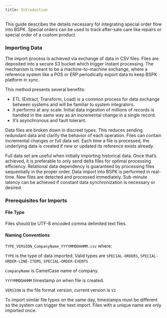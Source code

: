 ```yaml
---
title: Introduction
---
```


This guide describes the details necessary for integrating special order flow into BSPK. Special orders can be used to track after-sale care like repairs or special order of a custom product.

### Importing Data 

The import process is achieved via exchange of data in CSV files. Files are deposited into a secure S3 bucket which trigger instant processing. The mechanism is meant to be a machine-to-machine exchange, where a reference system like a POS or ERP periodically export data to keep BSPK platform in sync.

This method presents several benefits:
- ETL (Extract, Transform, Load) is a common process for data exchange between systems and will be familiar to system integrators.
- It performs at any scale. Initial data ingestion of millions of records is handled in the same way as an incremental change in a single record.
- It’s asynchronous and fault tolerant.

Data files are broken down in discreet types. This reduces sending redundant data and clarify the behavior of each operation. Files can contain incremental changes or full data set. Each time a file is processed, the underlying data is created if new or updated its reference exists already.

<Check>
  Full data set are useful when initially importing historical data. Once that’s achieved, it is preferable to only send delta files for optimal processing efficiency. Relational data dependency is guaranteed by processing files sequentially in the proper order.
</Check>

<Info>
  Data import into BSPK is performed in real-time. New files are detected and processed immediately. Sub-minute latency can be achieved if constant data synchronization is necessary or desired.
</Info>

### Prerequisites for Imports 

#### File Type

Files should be UTF-8 encoded comma delimited text files.

#### Naming Conventions

`TYPE_VERSION_CompanyName_YYYYMMDDHHMM.csv` where:

`TYPE` is the type of data imported. Valid types are `SPECIAL-ORDERS`, `SPECIAL-ORDER-LINE-ITEMS`, `SPECIAL-ORDER-EVENTS`

`CompanyName` is CamelCase name of company.

`YYYYMMDDHHMM` timestamp on when file is created.

`VERSION` is the file format version, current version is `V2`

To import similar file types on the same day, timestamps must be different so the system can trigger the next import. Files with a unique name are only imported once.
